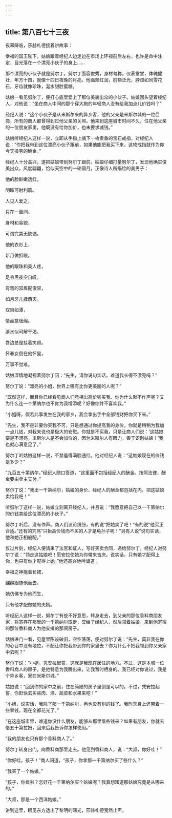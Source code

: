 ```yaml
---
---
---
```

title: 第八百七十三夜
---






夜幕降临，莎赫札德接着讲故事：





幸福的国王陛下，姑娘跟着经纪人边走边在市场上环视前后左右，也许是命中注定，目光落在一个漂亮小伙子的身上……

那个漂亮的小伙子就是努尔丁。努尔丁面容俊秀，身材匀称，仪表堂堂，体魄健壮，年方十四，就像十四日夜晚的月亮。他面颊红润，前额泛光，脖颈如同雪花石，牙齿就像珍珠，涎水甜胜蜜糖。

姑娘一看见努尔丁，便打心底里爱上了那位美貌出众的小伙子。姑娘回头望着经纪人，对他说：“坐在商人中间的那个穿大袍的年轻商人没有给我加点儿价钱吗？”

经纪人说：“这个小伙子是从米斯尔来的异乡客，他的父亲是米斯尔城的一位巨商，所有的商人都曾得到过他父亲的关照。他来到这座城市时间不久，住在他父亲的一位朋友家里。他既没有给你加价，也未要求减钱。”

姑娘听经纪人这样一说，立即从手指上摘下一枚贵重的宝石戒指，对经纪人说：“你把我带到这位漂亮小伙子跟前，如果他能把我买下来，这枚戒指就作为你今天操劳的酬金。”

经纪人十分高兴，遂把姑娘带到努尔丁跟前。姑娘仔细打量努尔丁，发现他确实俊美出众，风度翩翩，恰似天空中的一轮圆月，正像诗人所描绘的美男子：


他的脸鲜嫩透红，

明眸可射利箭。

人见人爱之，

只在一面间。

身材和容貌，

可谓完美无缺憾。

他的衣衫上，

新月做扣眼。

他的眼珠和美人痣，

足令黑夜空自叹。

弯弯的双眉配俊容，

如月牙儿挂西天。

双目如潭，

情丝意缠绵。

涎水似可解干渴，

唇边总是挂着笑颜。

怀春女倒在他怀里，

万事不觉难。



姑娘深情地凝视着努尔丁问：“先生，请你说句实话，难道我长得不漂亮吗？”

努尔丁说：“漂亮的小姐，世界上哪有比你更美丽的人呢？”

“既然这样，而且你已经看见商人们竞相出高价钱买我，你为什么默不作声呢？又为什么连一个第纳尔也不肯为我增添呢？好像你并不喜欢我。”

“小姐呀，假若此事发生在我的家乡，我会拿出手中全部钱财把你买下来。”

“先生，我不是非要你买我不可，只是想通过你提高我的身价。你就是稍稍为我加一点儿钱，对我来说也是极大的安慰。你就是不买我，只是让商人们说：‘这姑娘要是不漂亮，米斯尔人是不会加价的，因为米斯尔人有眼力，善于识别姑娘！’我也就心满意足了。”

努尔丁听姑娘这样一说，不禁羞得满脸通红。他对经纪人说：“这姑娘现在的价钱是多少？”

“九百五十第纳尔。”经纪人随口答道，“这里面不包括经纪人的酬金。按照法律，酬金要由卖主支付。”

努尔丁说：“我出一千第纳尔，姑娘的身价、经纪人的酬金都包括在内，把这姑娘卖给我吧！”

听努尔丁这样一说，姑娘立刻离开经纪人，并且说：“我愿意把自己以一千第纳尔的价钱卖给这位漂亮的小伙子。”

努尔丁听后，没有作声。商人们议论纷纷，有的说“把她卖了吧！”有的说“他买正合适。”还有的咒骂“只抬高价钱而不买的人才是龟孙子呢！”另有人说“说句实话，他和她正相般配。”

仅过片刻，经纪人便请来了法官和证人，写好买卖合同，递给努尔丁。经纪人对努尔丁说：“领走这姑娘吧！愿安拉使她为你带来吉庆。说实话，只有她才配得上你，也只有你才配得上她。”他还高兴地吟诵道：


幸福之神拖着长裙，

翩翩跟随他而去。

她仿佛专为他而生，

只有他才配做她的夫婿。



听经纪人这样一说，努尔丁有些不好意思，转身走去，到父亲的那位香料商朋友家，将寄存在那里的一千第纳尔取走，交给了经纪人，然后领着姑娘，来到他寄宿的那位香料商人为他安排的那间房子。

姑娘进门一看，见屋里陈设破旧，空空荡荡，便对努尔丁说：“先生，莫非我在你的心目中没有地位，不配让你把我带到你的家里去？你为什么不把我领到你父亲家中去呢？”

努尔丁说：“小姐，凭安拉起誓，这就是我现在居住的地方。不过，这是本城一位香料商人的房子，是他特意为我腾出来，让我暂时栖身的。我已经对你说过，我是个异乡客，家在米斯尔城。”

姑娘说：“回到你的家中之前，住在简陋的房子里倒是可以的。不过，凭安拉起誓，你赶快去买些肉、酒、蔬菜和水果来吧！”

“小姐，说实话，我除了那一千第纳尔，再也没有别的钱了。我昨天身上还带着一些零钱，现在全都花光了。”

“在这座城市里，难道你没什么朋友，能够从那里借些钱来？如果有朋友，你就去借五十第拉姆，回来后我告诉你怎样使用。”

“我的朋友也只有那个香料商人了。”

努尔丁转身出门，向香科商那里走去。他见到香料商人，说：“大叔，你好哇！”

“你好哇，孩子！”商人问道，“孩子，你拿那一千第纳尔买了些什么？”

“我买了一个姑娘。”

“孩子，你疯啦？怎好花一千第纳尔买个姑娘呢？我真想知道那姑娘究竟是从哪来的。”

“大叔，那是一个西洋姑娘。”





讲到这里，眼见东方透出了黎明的曙光，莎赫札德戛然止声。
